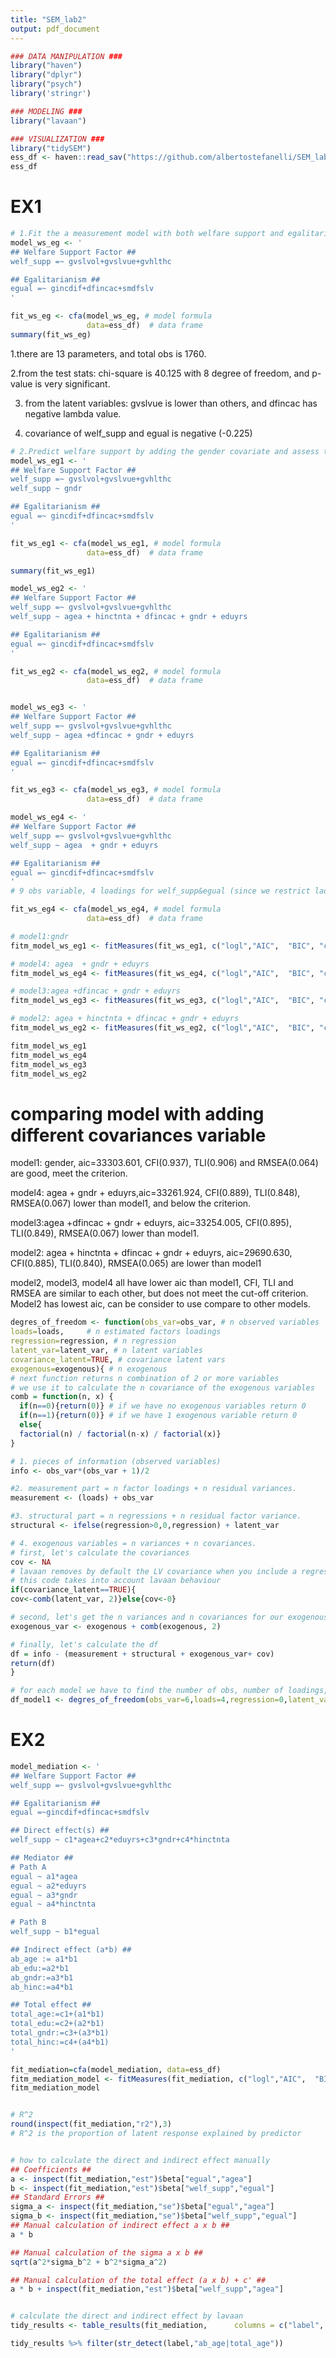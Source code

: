 ```yaml
---
title: "SEM_lab2"
output: pdf_document
---
```


```r
### DATA MANIPULATION ###
library("haven")        
library("dplyr")      
library("psych")
library('stringr')

### MODELING ###
library("lavaan")       

### VISUALIZATION ###
library("tidySEM")
ess_df <- haven::read_sav("https://github.com/albertostefanelli/SEM_labs/raw/master/data/ESS4e04_5.sav")
ess_df
```

# EX1

```r
# 1.Fit the a measurement model with both welfare support and egalitarianism and review the fit statistics. Also review the parameter estimates. How close are they to the population values?
model_ws_eg <- '
## Welfare Support Factor ##
welf_supp =~ gvslvol+gvslvue+gvhlthc

## Egalitarianism ##
egual =~ gincdif+dfincac+smdfslv 
'

fit_ws_eg <- cfa(model_ws_eg, # model formula
                 data=ess_df)  # data frame
summary(fit_ws_eg)
```

1.there are 13 parameters, and total obs is 1760. 

2.from the test stats: chi-square is 40.125 with 8 degree of freedom, and p-value is very significant. 

3. from the latent variables: gvslvue is lower than others, and dfincac has negative lambda value. 

4. covariance of welf_supp and egual is negative (-0.225)




```r
# 2.Predict welfare support by adding the gender covariate and assess the changes in fit statistics and parameter estimates.
model_ws_eg1 <- '
## Welfare Support Factor ##
welf_supp =~ gvslvol+gvslvue+gvhlthc
welf_supp ~ gndr

## Egalitarianism ##
egual =~ gincdif+dfincac+smdfslv 
'

fit_ws_eg1 <- cfa(model_ws_eg1, # model formula
                 data=ess_df)  # data frame

summary(fit_ws_eg1)
```

```r
model_ws_eg2 <- '
## Welfare Support Factor ##
welf_supp =~ gvslvol+gvslvue+gvhlthc
welf_supp ~ agea + hinctnta + dfincac + gndr + eduyrs

## Egalitarianism ##
egual =~ gincdif+dfincac+smdfslv 
'

fit_ws_eg2 <- cfa(model_ws_eg2, # model formula
                 data=ess_df)  # data frame


model_ws_eg3 <- '
## Welfare Support Factor ##
welf_supp =~ gvslvol+gvslvue+gvhlthc
welf_supp ~ agea +dfincac + gndr + eduyrs

## Egalitarianism ##
egual =~ gincdif+dfincac+smdfslv 
'

fit_ws_eg3 <- cfa(model_ws_eg3, # model formula
                 data=ess_df)  # data frame

model_ws_eg4 <- '
## Welfare Support Factor ##
welf_supp =~ gvslvol+gvslvue+gvhlthc
welf_supp ~ agea  + gndr + eduyrs

## Egalitarianism ##
egual =~ gincdif+dfincac+smdfslv 
'
# 9 obs variable, 4 loadings for welf_supp&egual (since we restrict laoding=1 for the first variable of each latent variable), latent_var=2, covariance_latent=False, exogenous=3 (agea, gndr, eduyrs), then we can use these info to calculate the degree of freedom

fit_ws_eg4 <- cfa(model_ws_eg4, # model formula
                 data=ess_df)  # data frame

# model1:gndr
fitm_model_ws_eg1 <- fitMeasures(fit_ws_eg1, c("logl","AIC",  "BIC", "chisq","df","pvalue","cfi","tli", "rmsea"),  output = "matrix")

# model4: agea  + gndr + eduyrs
fitm_model_ws_eg4 <- fitMeasures(fit_ws_eg4, c("logl","AIC",  "BIC", "chisq","df","pvalue","cfi","tli", "rmsea"),  output = "matrix")

# model3:agea +dfincac + gndr + eduyrs
fitm_model_ws_eg3 <- fitMeasures(fit_ws_eg3, c("logl","AIC",  "BIC", "chisq","df","pvalue","cfi","tli", "rmsea"),  output = "matrix")

# model2: agea + hinctnta + dfincac + gndr + eduyrs
fitm_model_ws_eg2 <- fitMeasures(fit_ws_eg2, c("logl","AIC",  "BIC", "chisq","df","pvalue","cfi","tli", "rmsea"),  output = "matrix")

fitm_model_ws_eg1
fitm_model_ws_eg4
fitm_model_ws_eg3
fitm_model_ws_eg2


```
# comparing model with adding different covariances variable

model1: gender,  aic=33303.601, CFI(0.937), TLI(0.906) and RMSEA(0.064) are good, meet the criterion.

model4: agea  + gndr + eduyrs,aic=33261.924, CFI(0.889), TLI(0.848), RMSEA(0.067) lower than model1, and below the criterion.

model3:agea +dfincac + gndr + eduyrs, aic=33254.005, CFI(0.895), TLI(0.849), RMSEA(0.067) lower than model1.

model2: agea + hinctnta + dfincac + gndr + eduyrs, aic=29690.630, CFI(0.885), TLI(0.840), RMSEA(0.065) are lower than model1

model2, model3, model4 all have lower aic than model1, CFI, TLI and RMSEA are similar to each other, but does not meet the cut-off criterion. Model2 has lowest aic, can be consider to use compare to other models.

```r
degres_of_freedom <- function(obs_var=obs_var, # n observed variables 
loads=loads,     # n estimated factors loadings
regression=regression, # n regression
latent_var=latent_var, # n latent variables
covariance_latent=TRUE, # covariance latent vars
exogenous=exogenous){ # n exogenous 
# next function returns n combination of 2 or more variables 
# we use it to calculate the n covariance of the exogenous variables
comb = function(n, x) {
  if(n==0){return(0)} # if we have no exogenous variables return 0
  if(n==1){return(0)} # if we have 1 exogenous variable return 0
  else{
  factorial(n) / factorial(n-x) / factorial(x)}
}

# 1. pieces of information (observed variables)
info <- obs_var*(obs_var + 1)/2 

#2. measurement part = n factor loadings + n residual variances. 
measurement <- (loads) + obs_var

#3. structural part = n regressions + n residual factor variance.
structural <- ifelse(regression>0,0,regression) + latent_var

# 4. exogenous variables = n variances + n covariances.
# first, let's calculate the covariances 
cov <- NA
# lavaan removes by default the LV covariance when you include a regression
# this code takes into account lavaan behaviour
if(covariance_latent==TRUE){ 
cov<-comb(latent_var, 2)}else{cov<-0}

# second, let's get the n variances and n covariances for our exogenous vars.
exogenous_var <- exogenous + comb(exogenous, 2)

# finally, let's calculate the df
df = info - (measurement + structural + exogenous_var+ cov)
return(df)
} 

# for each model we have to find the number of obs, number of loadings, number of regression, number of latent variable, if we have covariance between latent variable, and exogenous variable
df_model1 <- degres_of_freedom(obs_var=6,loads=4,regression=0,latent_var=2,covariance_latent=TRUE,exogenous=0)


```

# EX2

```r
model_mediation <- '
## Welfare Support Factor ##
welf_supp =~ gvslvol+gvslvue+gvhlthc

## Egalitarianism ##
egual =~gincdif+dfincac+smdfslv 

## Direct effect(s) ##
welf_supp ~ c1*agea+c2*eduyrs+c3*gndr+c4*hinctnta

## Mediator ##
# Path A
egual ~ a1*agea
egual ~ a2*eduyrs
egual ~ a3*gndr
egual ~ a4*hinctnta

# Path B
welf_supp ~ b1*egual

## Indirect effect (a*b) ##
ab_age := a1*b1
ab_edu:=a2*b1
ab_gndr:=a3*b1
ab_hinc:=a4*b1

## Total effect ##
total_age:=c1+(a1*b1)
total_edu:=c2+(a2*b1)
total_gndr:=c3+(a3*b1)
total_hinc:=c4+(a4*b1)
'

fit_mediation=cfa(model_mediation, data=ess_df)
fitm_mediation_model <- fitMeasures(fit_mediation, c("logl","AIC",  "BIC", "chisq","df","pvalue","cfi","tli", "rmsea"),  output = "matrix")
fitm_mediation_model


# R^2
round(inspect(fit_mediation,"r2"),3)
# R^2 is the proportion of latent response explained by predictor


# how to calculate the direct and indirect effect manually
## Coefficients ## 
a <- inspect(fit_mediation,"est")$beta["egual","agea"]
b <- inspect(fit_mediation,"est")$beta["welf_supp","egual"]
## Standard Errors ## 
sigma_a <- inspect(fit_mediation,"se")$beta["egual","agea"]
sigma_b <- inspect(fit_mediation,"se")$beta["welf_supp","egual"]
## Manual calculation of indirect effect a x b ## 
a * b

## Manual calculation of the sigma a x b ## 
sqrt(a^2*sigma_b^2 + b^2*sigma_a^2)

## Manual calculation of the total effect (a x b) + c' ## 
a * b + inspect(fit_mediation,"est")$beta["welf_supp","agea"]


# calculate the direct and indirect effect by lavaan
tidy_results <- table_results(fit_mediation,      columns = c("label", "est_sig", "se"),digits = 2,)

tidy_results %>% filter(str_detect(label,"ab_age|total_age")) 
```


